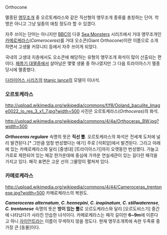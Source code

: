 Orthocone

멸종된 [[앵무조개]] 중 오르토케라스와 같은 직선형의 앵무조개 종류를 총칭하는 단어. 학명은 아니고 그냥 일종의 애칭 정도라 할 수 있겠다.

자주 쓰이는 단어는 아니지만 [[BBC]]의 다큐 [[Sea Monsters]] 시리즈에서 거대 앵무조개인 [[카메로케라스]](''Cameroceras'')를 거대 오소콘(Giant Orthocone)이란 이름으로 소개하면서 고생물 커뮤니티 등에서 자주 쓰이게 되었다.

국내의 고생대 지층에서도 오소콘에 해당하는 유형의 앵무조개 화석이 많이 산출되는 편이다. [[페름기 대멸종]]에서 살아남은 몇몇 생물 중 하나였지만 그 다음 트라이아스기 멸종 당시에 멸종했다.

[[다라이어스 시리즈]]의 [[titanic lance]]의 모델이 이녀석.

=== 오르토케라스 ===
http://upload.wikimedia.org/wikipedia/commons/f/f8/Ooland_baculite_Image0022_lo_res_3_x1_7.jpg?width=500
사진은 오르토케라스(''Orthoceras'')의 화석.

http://upload.wikimedia.org/wikipedia/commons/4/4a/Orthoceras_BW.jpg?width=500

'''''Orthoceras regulare'''''
속명의 뜻은 '''직선 뿔'''. 오르토케라스의 화석은 전세계 도처에 널리 발견된다.[* 그만큼 엄청 번성했다는 얘기] 주로 [석회암]에서 발견된다. 그리고 아래에 있는 카메로케라스와 달리 [중생대] [트라이아스기]까지 오랫동안 번성했다. 가늘고 가로로 제한되어 있는 체강 한가운데에 중심에 가까운 연실세관이 있는 길다란 패각을 가지고 있다. 패각 표면은 고운 선의 그물망이 펼쳐져 있다. 

=== 카메로케라스 ===
http://upload.wikimedia.org/wikipedia/commons/4/44/Cameroceras_trentonese.jpg?width=500
카메로케라스의 복원도.

'''''Cameroceras alternatum''''', '''''C. hennepini''''', '''''C. inopinatum''''', '''''C. stillwaterense''''', '''''C. trentonese'''''
속명의 뜻은 '''방이 있는 뿔'''로 오르도케라스와 달리 [오르도비스기] 중간에 나타났다가 사라진 안습한 녀석이다. 카메로케라스는 패각 길이만 '''6~9m'''에 이른다고 하니 [[자이언트]]라는 이름이 무색하지 않을 정도다. 현재 앵무조개목에 속한 두족류 중 가장 큰 [동물]이다.
